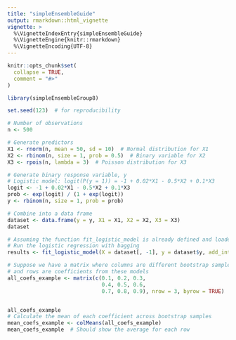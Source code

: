 ```yaml
---
title: "simpleEnsembleGuide"
output: rmarkdown::html_vignette
vignette: >
  %\VignetteIndexEntry{simpleEnsembleGuide}
  %\VignetteEngine{knitr::rmarkdown}
  %\VignetteEncoding{UTF-8}
---
```


```r
knitr::opts_chunk$set(
  collapse = TRUE,
  comment = "#>"
)
```

```r
library(simpleEnsembleGroup8)
```

```r
set.seed(123)  # for reproducibility

# Number of observations
n <- 500

# Generate predictors
X1 <- rnorm(n, mean = 50, sd = 10)  # Normal distribution for X1
X2 <- rbinom(n, size = 1, prob = 0.5)  # Binary variable for X2
X3 <- rpois(n, lambda = 3)  # Poisson distribution for X3

# Generate binary response variable, y
# Logistic model: logit(P(y = 1)) = -1 + 0.02*X1 - 0.5*X2 + 0.1*X3
logit <- -1 + 0.02*X1 - 0.5*X2 + 0.1*X3
prob <- exp(logit) / (1 + exp(logit))
y <- rbinom(n, size = 1, prob = prob)

# Combine into a data frame
dataset <- data.frame(y = y, X1 = X1, X2 = X2, X3 = X3)
dataset

# Assuming the function fit_logistic_model is already defined and loaded
# Run the logistic regression with bagging
results <- fit_logistic_model(X = dataset[, -1], y = dataset$y, add_intercept = TRUE, bagging = TRUE, R = 50)
```


```r

# Suppose we have a matrix where columns are different bootstrap samples
# and rows are coefficients from these models
all_coefs_example <- matrix(c(0.1, 0.2, 0.3,
                              0.4, 0.5, 0.6,
                              0.7, 0.8, 0.9), nrow = 3, byrow = TRUE)


all_coefs_example
# Calculate the mean of each coefficient across bootstrap samples
mean_coefs_example <- colMeans(all_coefs_example)
mean_coefs_example  # Should show the average for each row

```

